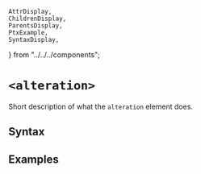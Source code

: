     AttrDisplay,
    ChildrenDisplay,
    ParentsDisplay,
    PtxExample,
    SyntaxDisplay,
} from "../../../components";

# `<alteration>`

Short description of what the `alteration` element does.

## Syntax

<SyntaxDisplay name="alteration" />

## Examples

    